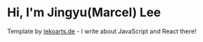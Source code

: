 # Hi, I'm Jingyu(Marcel) Lee

Template by [lekoarts.de](https://www.lekoarts.de?utm_source=cara&utm_medium=Starter) - I write about JavaScript and React there!
